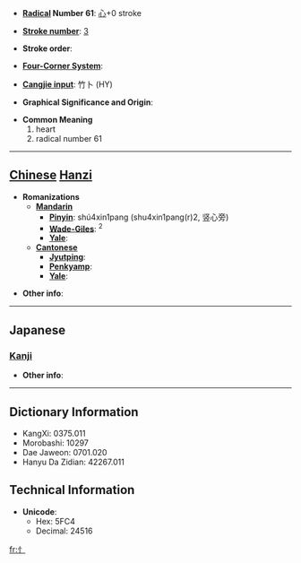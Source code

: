 * '''[[Wiktionary:Chinese radical index| Radical]] Number 61''': [[Wiktionary:Chinese radical index 心|心]]+0 stroke

* '''[[Wiktionary:Chinese total strokes index|Stroke number]]''': [[Wiktionary:Chinese total strokes index 3|3]]

* '''Stroke order''': 

* '''[[Wiktionary:Chinese four corner index|Four-Corner System]]''': 

* '''[[Wiktionary:Chinese Cangjie index|Cangjie input]]''': 竹卜 (HY)

* '''Graphical Significance and Origin''': 

* '''Common Meaning'''
*#heart
*# radical number 61


----

== [[Chinese]] [[Hanzi]] ==

* '''Romanizations'''
** '''[[Mandarin]]'''
*** '''[[Pinyin]]''': shú4xin1pang (shu4xin1pang(r)2, 竖心旁)
*** '''[[Wade-Giles]]''': <sup>2</sup>
*** '''[[Yale]]''': 
** '''[[Cantonese]]'''
*** '''[[Jyutping]]''':
*** '''[[Penkyamp]]''': 
*** '''[[Yale]]''': 

* '''Other info''': 

----

==Japanese==
===[[Kanji]]===
{{kanji|on readings=|kun readings=[[りっしんべん]] (risshimben)}}

* '''Other info''':  

----

== Dictionary Information ==

* KangXi: 0375.011
* Morobashi: 10297
* Dae Jaweon: 0701.020
* Hanyu Da Zidian: 42267.011

== Technical Information ==

* '''Unicode''':
** Hex: 5FC4
** Decimal: 24516

[[fr:忄]]